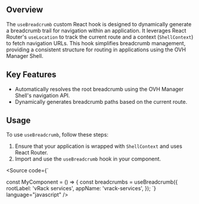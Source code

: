 
<Meta title="Core/manager-react-components/Hooks/useBreadcrumb" />

## Overview

The `useBreadcrumb` custom React hook is designed to dynamically generate a breadcrumb trail for navigation within an application. It leverages React Router's `useLocation` to track the current route and a context (`ShellContext`) to fetch navigation URLs. This hook simplifies breadcrumb management, providing a consistent structure for routing in applications using the OVH Manager Shell.

## Key Features

- Automatically resolves the root breadcrumb using the OVH Manager Shell's navigation API.
- Dynamically generates breadcrumb paths based on the current route.

## Usage

To use `useBreadcrumb`, follow these steps:

1. Ensure that your application is wrapped with `ShellContext` and uses React Router.
2. Import and use the `useBreadcrumb` hook in your component.

<Source
  code={`

const MyComponent = () => {
const breadcrumbs = useBreadcrumb({
rootLabel: 'vRack services',
appName: 'vrack-services',
});
`} language="javascript" />
